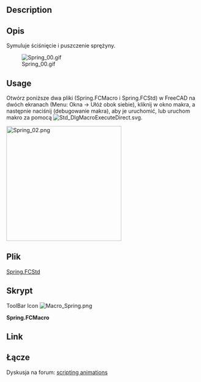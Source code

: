 <languages/>

{{Macro/pl
|Name=Spring Simul
|Icon=Macro_Spring.png
|Description=Symuluje ściśnięcie i puszczenie sprężyny.
|Author=Mario52
|Version=1.0
|Date=2014-09-29
|FCVersion=All
|Download=Plik [https://forum.freecad.org/download/file.php?id=7679 Spring.FCStd]<br />[https://wiki.freecad.org/images/2/2d/Macro_Spring.png Ikona paska narzędzi]
}}

<div lang="en" dir="ltr" class="mw-content-ltr">
==Description==
</div>

<div class="mw-translate-fuzzy">
==Opis==
Symuluje ściśnięcie i puszczenie sprężyny.
</div>

[[File:Spring_00.gif]]

<div lang="en" dir="ltr" class="mw-content-ltr">
==Usage==
</div>

Otwórz poniższe dwa pliki (Spring.FCMacro i Spring.FCStd) w FreeCAD na dwóch ekranach (Menu: Okna → Ułóż obok siebie), kliknij w okno makra, a następnie naciśnij {{KEY|F6}} (debugowanie makra), aby je uruchomić, lub uruchom makro za pomocą [[File:Std_DlgMacroExecuteDirect.svg]].

[[File:Spring_02.png|left|300px]]{{clear}}

<span id="The_File"></span>
==Plik==

[https://forum.freecad.org/download/file.php?id=7679 Spring.FCStd]

<span id="Script"></span>
==Skrypt==

ToolBar Icon [[Image:Macro_Spring.png]]

'''Spring.FCMacro'''

{{MacroCode|code=
import FreeCAD, FreeCADGui, Draft, Part
from FreeCAD import Base
import time

ii = iib = FreeCAD.getDocument("Spring").getObject("Helix001").Pitch.Value
i = ib = FreeCAD.getDocument("Spring").getObject("Helix001").Height.Value

pas = 1

for ii2 in range(int(60)):
    if pas == 0:
        if ii > iib-1:
            pas = 1
        else:
            ii += 1
            i = (ii * 10)
    else:
        if ii < 2:
            pas = 0
        else:
            ii -= 1
            i = (ii * 10)
   
    FreeCAD.getDocument("Spring").getObject("Helix001").Pitch = ii
    FreeCAD.getDocument("Spring").getObject("Helix001").Height = i
    App.Console.PrintMessage(str(ii2)+"  " + str(ii)+"  " + str(i)+"  " + str(pas) +"\n")
    Gui.updateGui()
    time.sleep(0.1)
    
}}


<div lang="en" dir="ltr" class="mw-content-ltr">
==Link==
</div>

<div class="mw-translate-fuzzy">
==Łącze==
Dyskusja na forum: [https://forum.freecad.org/viewtopic.php?f=22&t=7449#p62193 scripting animations]
</div>

{{clear}}